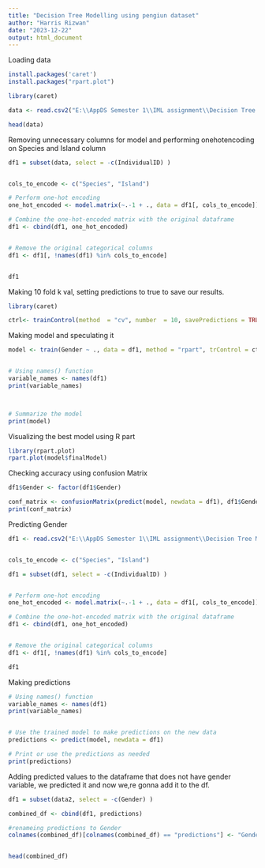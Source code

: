 ```yaml
---
title: "Decision Tree Modelling using pengiun dataset"
author: "Harris Rizwan"
date: "2023-12-22"
output: html_document
---
```


Loading data


```r

install.packages('caret')
install.packages("rpart.plot")

library(caret)

```



```r

data <- read.csv2("E:\\AppDS Semester 1\\IML assignment\\Decision Tree Modelling using pengiun dataset\\PenguinsWithoutMissingValues.csv")

head(data)


```

Removing unnecessary columns for model and performing onehotencoding on Species and Island column


```r

df1 = subset(data, select = -c(IndividualID) )


cols_to_encode <- c("Species", "Island")

# Perform one-hot encoding
one_hot_encoded <- model.matrix(~.-1 + ., data = df1[, cols_to_encode])

# Combine the one-hot-encoded matrix with the original dataframe
df1 <- cbind(df1, one_hot_encoded)


# Remove the original categorical columns
df1 <- df1[, !names(df1) %in% cols_to_encode]


df1


```



Making 10 fold k val, setting predictions to true to save our results. 

```r
library(caret)

ctrl<- trainControl(method  = "cv", number  = 10, savePredictions = TRUE)

```

Making model and speculating it 

```r

model <- train(Gender ~ ., data = df1, method = "rpart", trControl = ctrl)


# Using names() function
variable_names <- names(df1)
print(variable_names)



# Summarize the model
print(model)


```

Visualizing the best model using R part

```r

library(rpart.plot)
rpart.plot(model$finalModel)

```


Checking accuracy using confusion Matrix

```r
df1$Gender <- factor(df1$Gender)

conf_matrix <- confusionMatrix(predict(model, newdata = df1), df1$Gender)
print(conf_matrix)

```

Predicting Gender

```r

df1 <- read.csv2("E:\\AppDS Semester 1\\IML assignment\\Decision Tree Modelling using pengiun dataset\\PenguinsWithoutMissingValues.csv")


cols_to_encode <- c("Species", "Island")

df1 = subset(df1, select = -c(IndividualID) )


# Perform one-hot encoding
one_hot_encoded <- model.matrix(~.-1 + ., data = df1[, cols_to_encode])

# Combine the one-hot-encoded matrix with the original dataframe
df1 <- cbind(df1, one_hot_encoded)


# Remove the original categorical columns
df1 <- df1[, !names(df1) %in% cols_to_encode]

df1

```

Making predictions

```r

# Using names() function
variable_names <- names(df1)
print(variable_names)


# Use the trained model to make predictions on the new data
predictions <- predict(model, newdata = df1)

# Print or use the predictions as needed
print(predictions)

```

Adding predicted values to the dataframe that does not have gender variable, we predicted it and now we,re gonna add it to the df. 

```r
df1 = subset(data2, select = -c(Gender) )

combined_df <- cbind(df1, predictions)

#renameing predictions to Gender
colnames(combined_df)[colnames(combined_df) == "predictions"] <- "Gender"


head(combined_df)

```

